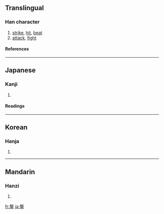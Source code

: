 {{see|擊}}

==Translingual==
===Han character===
{{Han char|rn=64|rad=手|as=11|sn=15|four=|canj=十水手 (JEQ), X十水手 (XJEQ)}}
# [[strike]], [[hit]], [[beat]]
# [[attack]], [[fight]]
====References====
{{Han ref|kx=0453.191|dkj=12674|hdz=31940.021|uh=6483|ud=25731}}

----
==Japanese==
===Kanji===
{{ja-kanji|grade=c|rs=手11}}
# {{defn|Japanese}} 
====Readings====
{{ja-readings|on=[[げき]] (geki), [[けき]] (keki)|kun=[[うつ]] (utsu)}}

----
==Korean==
===Hanja===
{{ko-hanja|hangeul=격|eumhun=|rv=gyeok|mr=kyŏk|y=kyek}}
# {{defn|Korean}}

----
==Mandarin==
===Hanzi===
{{cmn-hanzi|pin=[[guì]] ([[gui4]]), [[jí]] ([[ji2]]), [[jué]] ([[jue2]])|wg=kuei<sup>4</sup>, chi<sup>2</sup>, chüeh<sup>2</sup>}}
# {{defn|Mandarin}}

[[fr:撃]]
[[ja:撃]]
